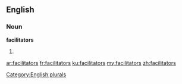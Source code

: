 ==English==

===Noun===
'''facilitators'''

# {{plural of|[[facilitator]]}}

[[Category:English plurals]]

[[ar:facilitators]]
[[fr:facilitators]]
[[ku:facilitators]]
[[my:facilitators]]
[[zh:facilitators]]